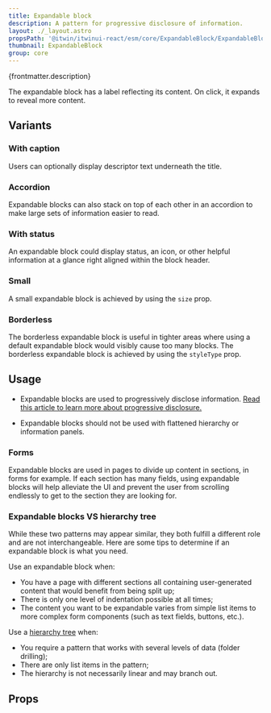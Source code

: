```yaml
---
title: Expandable block
description: A pattern for progressive disclosure of information.
layout: ./_layout.astro
propsPath: '@itwin/itwinui-react/esm/core/ExpandableBlock/ExpandableBlock.d.ts'
thumbnail: ExpandableBlock
group: core
---
```



<p>{frontmatter.description}</p>

<LiveExample src='ExpandableBlock.main.tsx'>
  <AllExamples.ExpandableBlockMainExample client:load />
</LiveExample>

The expandable block has a label reflecting its content. On click, it expands to reveal more content.

## Variants

### With caption

Users can optionally display descriptor text underneath the title.

<LiveExample src='ExpandableBlock.withcaption.tsx'>
  <AllExamples.ExpandableBlockWithCaptionExample client:load />
</LiveExample>

### Accordion

Expandable blocks can also stack on top of each other in an accordion to make large sets of information easier to read.

<LiveExample src='ExpandableBlock.accordion.tsx'>
  <AllExamples.ExpandableBlockAccordionExample client:load />
</LiveExample>

### With status

An expandable block could display status, an icon, or other helpful information at a glance right aligned within the block header.

<LiveExample src='ExpandableBlock.status.tsx'>
  <AllExamples.ExpandableBlockStatusExample client:load />
</LiveExample>

### Small

A small expandable block is achieved by using the `size` prop.

<LiveExample src='ExpandableBlock.small.tsx'>
  <AllExamples.ExpandableBlockSmallExample client:load />
</LiveExample>

### Borderless

The borderless expandable block is useful in tighter areas where using a default expandable block would visibly cause too many blocks. The borderless expandable block is achieved by using the `styleType` prop.

<LiveExample src='ExpandableBlock.borderless.tsx'>
  <AllExamples.ExpandableBlockBorderlessExample client:load />
</LiveExample>

## Usage

- Expandable blocks are used to progressively disclose information. [Read this article to learn more about progressive disclosure.](https://www.nngroup.com/articles/progressive-disclosure/)

- Expandable blocks should not be used with flattened hierarchy or information panels.

### Forms

Expandable blocks are used in pages to divide up content in sections, in forms for example. If each section has many fields, using expandable blocks will help alleviate the UI and prevent the user from scrolling endlessly to get to the section they are looking for.

<LiveExample src='ExpandableBlock.form.tsx'>
  <AllExamples.ExpandableBlockFormExample client:load />
</LiveExample>

### Expandable blocks VS hierarchy tree

While these two patterns may appear similar, they both fulfill a different role and are not interchangeable. Here are some tips to determine if an expandable block is what you need.

Use an expandable block when:

- You have a page with different sections all containing user-generated content that would benefit from being split up;
- There is only one level of indentation possible at all times;
- The content you want to be expandable varies from simple list items to more complex form components (such as text fields, buttons, etc.).

Use a [hierarchy tree](tree) when:

- You require a pattern that works with several levels of data (folder drilling);
- There are only list items in the pattern;
- The hierarchy is not necessarily linear and may branch out.

## Props

<PropsTable path={frontmatter.propsPath} />
